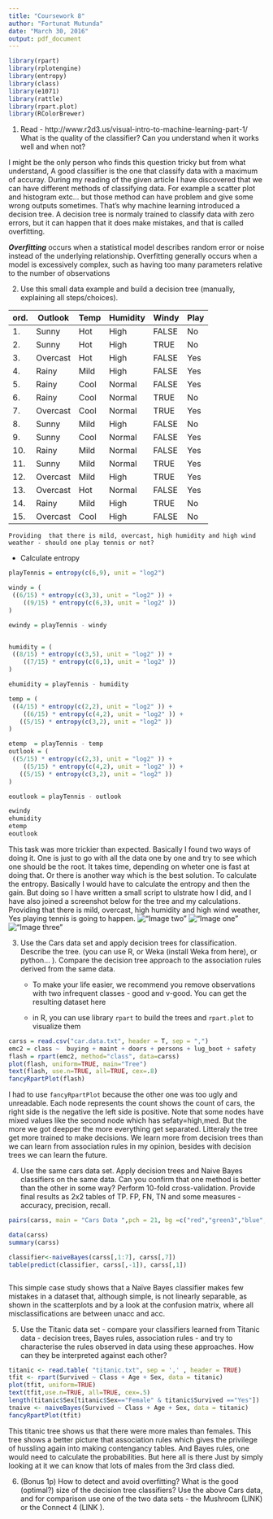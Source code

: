 ```yaml
---
title: "Coursework 8"
author: "Fortunat Mutunda"
date: "March 30, 2016"
output: pdf_document
---
```

```r
library(rpart)
library(rplotengine)
library(entropy)
library(class) 
library(e1071) 
library(rattle)
library(rpart.plot)
library(RColorBrewer)
```

1. Read - http://www.r2d3.us/visual-intro-to-machine-learning-part-1/ What is the quality of the classifier? Can you understand when it works well and when not?


I might be the only person who finds this question tricky but from what understand, 
A good classifier is the one that classify data with a maximum of accuray. During my reading of the given article 
I have discovered that we can have different methods of classifying data. For example a scatter plot and histogram extc... but those method can have problem and give some wrong outputs sometimes. That's why machine learning introduced a decision tree. A decision tree is normaly trained to classify data with zero errors, but it can happen that it does make mistakes, and that is called overfitting.

***Overfitting*** occurs when a statistical model describes random error or noise instead of the underlying relationship. Overfitting generally occurs when a model is excessively complex, such as having too many parameters relative to the number of observations


2. Use this small data example and build a decision tree (manually, explaining all steps/choices).


ord.      | Outlook |	Temp	  | Humidity |	Windy |	Play
----------|---------|---------|----------|--------|----------
1.        |  Sunny  |	 Hot	  | High     |	FALSE |	No    
2.        |  Sunny	|  Hot	  | High	   | TRUE	  |  No    
3.        | Overcast|  Hot	  |High	     | FALSE  |Yes
4.        |  Rainy	|  Mild	  |High	     | FALSE	|Yes
5.        |  Rainy	|  Cool	  |Normal	   | FALSE	|Yes
6.        | Rainy	  |  Cool	  |Normal	   | TRUE	  |No
7.        | Overcast|  	Cool	|Normal	   | TRUE	  |Yes
8.        | Sunny	  |  Mild	  |High	     | FALSE	|No
9.        |  Sunny  |	 Cool	  |Normal	   | FALSE	|Yes
10.       |   Rainy |	 Mild	  |Normal	   | FALSE	|Yes
11.       |  Sunny	|  Mild	  |Normal	   | TRUE	  |Yes
12.       | Overcast|  Mild	  |High	     | TRUE	  |Yes
13.       | Overcast|  Hot	  |Normal	   | FALSE	|Yes
14.       |  Rainy  |	 Mild	  |High	     | TRUE	  |No
15.       | Overcast|  Cool	  |High	     | FALSE	|No


    Providing  that there is mild, overcast, high humidity and high wind weather - should one play tennis or not?
  +  Calculate entropy
  
```r



playTennis = entropy(c(6,9), unit = "log2")

windy = (
 ((6/15) * entropy(c(3,3), unit = "log2" )) + 
    ((9/15) * entropy(c(6,3), unit = "log2" ))
)

ewindy = playTennis - windy


humidity = (
 ((8/15) * entropy(c(3,5), unit = "log2" )) + 
    ((7/15) * entropy(c(6,1), unit = "log2" ))
)

ehumidity = playTennis - humidity

temp = (
 ((4/15) * entropy(c(2,2), unit = "log2" )) + 
    ((6/15) * entropy(c(4,2), unit = "log2" )) +
   ((5/15) * entropy(c(3,2), unit = "log2" ))
)

etemp  = playTennis - temp
outlook = (
 ((5/15) * entropy(c(2,3), unit = "log2" )) + 
    ((5/15) * entropy(c(4,2), unit = "log2" )) +
   ((5/15) * entropy(c(3,2), unit = "log2" ))
)

eoutlook = playTennis - outlook

ewindy
ehumidity
etemp
eoutlook

```


This task was more trickier than expected. Basically I found two ways of doing it.
One is just to go with all the data one by one and try to see which one should be the root. It takes time, 
depending on wheter one is fast at doing that. Or there is another way which is the best solution. To calculate the entropy. Basically I would have to calculate the entropy and then the gain. But doing so I have written a small script to ulstrate how I did, and I have also joined a screenshot below for the tree and my calculations.
Providing  that there is mild, overcast, high humidity and high wind weather, Yes playing tennis is going to happen.
!["Image two"](IMG_0899.JPG)
!["Image one"](IMG_0900.JPG)
!["Image three"](IMG_0898.JPG)



3. Use the Cars data set and apply decision trees for classification. Describe the tree. (you can use R, or Weka (install Weka from here), or python... ). Compare the decision tree approach to the association rules derived from the same data. 

    *  To make your life easier, we recommend you remove observations with two infrequent classes - good and v-good. You can get the resulting dataset here


    *  in R, you can use library `rpart` to build the trees and `rpart.plot` to visualize them


```r

carss = read.csv("car.data.txt", header = T, sep = ",")
emc2 = class ~  buying + maint + doors + persons + lug_boot + safety
flash = rpart(emc2, method="class", data=carss)
plot(flash, uniform=TRUE, main="Tree")
text(flash, use.n=TRUE, all=TRUE, cex=.8)
fancyRpartPlot(flash)
```

I had to use `fancyRpartPlot` because the other one was too ugly and unreadable. Each node represents the count shows the count of cars, the right side is the negative the left side is positive. Note that some nodes have mixed values like the second node which has sefaty=high,med. But the more we got deepper the more everything get separated. Litteraly the tree get more trained to make decisions. We learn more from decision trees than we can learn from association rules in my opinion, besides with decision trees we can learn the future.




4. Use the same cars data set. Apply decision trees and Naive Bayes classifiers on the same data. Can you confirm that one method is better than the other in some way? Perform 10-fold cross-validation. Provide final results as 2x2 tables of TP. FP, FN, TN and some measures - accuracy, precision, recall.


```r


pairs(carss, main = "Cars Data ",pch = 21, bg =c("red","green3","blue","cyan","magenta","yellow","orange")[unclass(carss$buying)])

data(carss)
summary(carss)

classifier<-naiveBayes(carss[,1:7], carss[,7]) 
table(predict(classifier, carss[,-1]), carss[,1])



```

This simple case study shows that a Naïve Bayes classifier makes few mistakes in a dataset that, although simple, is not linearly separable, as shown in the scatterplots and by a look at the confusion matrix, where all misclassifications are between unacc and acc.



5. Use the Titanic data set - compare your classifiers learned from Titanic data - decision trees, Bayes rules, association rules - and try to characterise the rules observed in data using these approaches. How can they be interpreted against each other?

```r

titanic <- read.table( "titanic.txt", sep = ',' , header = TRUE)
tfit <- rpart(Survived ~ Class + Age + Sex, data = titanic)
plot(tfit, uniform=TRUE)
text(tfit,use.n=TRUE, all=TRUE, cex=.5)
length(titanic$Sex[titanic$Sex=="Female" & titanic$Survived =="Yes"])
tnaive <- naiveBayes(Survived ~ Class + Age + Sex, data = titanic)
fancyRpartPlot(tfit)
```


This titanic tree shows us that there were more males than females. This tree shows a better picture that association rules which gives the privilege of hussling again into making contengancy tables. And Bayes rules, one would need to calculate the probabilities. But here all is there Just by simply looking at it we can know that lots of males from the 3rd class died.





6. (Bonus 1p) How to detect and avoid overfitting? What is the good (optimal?) size of the decision tree classifiers? Use the above Cars data, and for comparison use one of the two data sets - the Mushroom (LINK) or the Connect 4 (LINK ).










